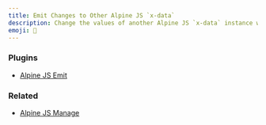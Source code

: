 ```yaml
---
title: Emit Changes to Other Alpine JS `x-data`
description: Change the values of another Alpine JS `x-data` instance with a magic method.
emoji: 📣
---
```


### Plugins

- [Alpine JS Emit](https://github.com/markmead/alpinejs-emit)

### Related

- [Alpine JS Manage](/components/manage)

<Preview componentId="emit" />
